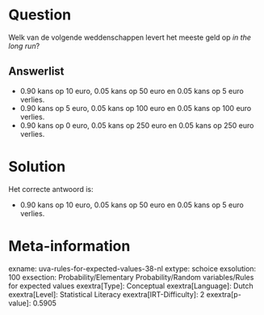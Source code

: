 Question
========

Welk van de volgende weddenschappen levert het meeste geld op *in the
long run*?

Answerlist
----------

* 0.90 kans op 10 euro, 0.05 kans op 50 euro en 0.05 kans op 5 euro verlies.
* 0.90 kans op 5 euro, 0.05 kans op 100 euro en 0.05 kans op 100 euro verlies.
* 0.90 kans op 0 euro, 0.05 kans op 250 euro en 0.05 kans op 250 euro verlies.

Solution
========

Het correcte antwoord is: 

* 0.90 kans op 10 euro, 0.05 kans op 50 euro en 0.05 kans op 5 euro verlies.

Meta-information
================
exname: uva-rules-for-expected-values-38-nl
extype: schoice
exsolution: 100
exsection: Probability/Elementary Probability/Random variables/Rules for expected values
exextra[Type]: Conceptual
exextra[Language]: Dutch
exextra[Level]: Statistical Literacy
exextra[IRT-Difficulty]: 2
exextra[p-value]: 0.5905
